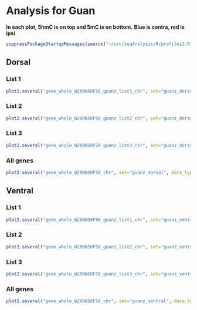 Analysis for Guan
========================================================

**In each plot, 5hmC is on top and 5mC is on bottom.**
**Blue is contra, red is ipsi**

```r
suppressPackageStartupMessages(source("~/src/seqAnalysis/R/profiles2.R"))
```

Dorsal
-------

### List 1 
```r
plot2.several("gene_whole_W200N50F50_guanz_list1_chr", set="guanz_dorsal", data_type="rpkm/mean", cols=col2, fname="manual")
```

### List 2
```r
plot2.several("gene_whole_W200N50F50_guanz_list2_chr", set="guanz_dorsal", data_type="rpkm/mean", cols=col2, fname="manual")
```

### List 3
```r
plot2.several("gene_whole_W200N50F50_guanz_list3_chr", set="guanz_dorsal", data_type="rpkm/mean", cols=col2, fname="manual")
```


### All genes 
```r
plot2.several("gene_whole_W200N50F50_chr", set="guanz_dorsal", data_type="rpkm/mean", cols=col2, fname="manual")
```
Ventral
-------------------

### List 1 
```r
plot2.several("gene_whole_W200N50F50_guanz_list1_chr", set="guanz_ventral", data_type="rpkm/mean", cols=col2, fname="manual")
```

### List 2
```r
plot2.several("gene_whole_W200N50F50_guanz_list2_chr", set="guanz_ventral", data_type="rpkm/mean", cols=col2, fname="manual")
```

### List 3
```r
plot2.several("gene_whole_W200N50F50_guanz_list3_chr", set="guanz_ventral", data_type="rpkm/mean", cols=col2, fname="manual")
```

### All genes
```r
plot2.several("gene_whole_W200N50F50_chr", set="guanz_ventral", data_type="rpkm/mean", cols=col2, fname="manual")
```
